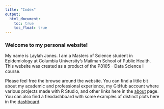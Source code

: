 ```yaml
---
title: "Index"
output: 
  html_document:
    toc: true
    toc_float: true
---
```


### Welcome to my personal website!

My name is Laylah Jones. I am a Masters of Science student in Epidemiology at Columbia University's Mailman School of Public Health. This website was created as a product of the P8105 - Data Science I course.

Please feel free the browse around the website. You can find a little bit about my academic and professional experience, my GitHub account where various projects made with R Studio, and other links here in the [about](about.html) page. You can also find a flexdashboard with some examples of distinct plots here in the [dashboard](dashboard.html). 




